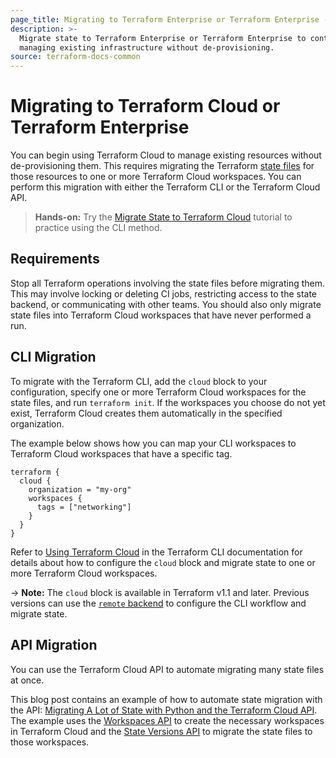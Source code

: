 ```yaml
---
page_title: Migrating to Terraform Enterprise or Terraform Enterprise - Terraform Cloud
description: >-
  Migrate state to Terraform Enterprise or Terraform Enterprise to continue
  managing existing infrastructure without de-provisioning.
source: terraform-docs-common
---
```


# Migrating to Terraform Cloud or Terraform Enterprise

You can begin using Terraform Cloud to manage existing resources without de-provisioning them. This requires migrating the Terraform [state files](/terraform/language/state) for those resources to one or more Terraform Cloud workspaces. You can perform this migration with either the Terraform CLI or the Terraform Cloud API.

> **Hands-on:** Try the [Migrate State to Terraform Cloud](/terraform/tutorials/state/cloud-migrate) tutorial to practice using the CLI method.

## Requirements

Stop all Terraform operations involving the state files before migrating them. This may involve locking or deleting CI jobs, restricting access to the state backend, or communicating with other teams. You should also only migrate state files into Terraform Cloud workspaces that have never performed a run.

## CLI Migration

To migrate with the Terraform CLI, add the `cloud` block to your configuration, specify one or more Terraform Cloud workspaces for the state files, and run `terraform init`. If the workspaces you choose do not yet exist, Terraform Cloud creates them automatically in the specified organization.

The example below shows how you can map your CLI workspaces to Terraform Cloud workspaces that have a specific tag.

    terraform {
      cloud {
        organization = "my-org"
        workspaces {
          tags = ["networking"]
        }
      }
    }

Refer to [Using Terraform Cloud](/terraform/cli/cloud) in the Terraform CLI documentation for details about how to configure the `cloud` block and migrate state to one or more Terraform Cloud workspaces.

-> **Note:** The `cloud` block is available in Terraform v1.1 and later. Previous versions can use the [`remote` backend](/terraform/language/settings/backends/remote) to configure the CLI workflow and migrate state.

## API Migration

You can use the Terraform Cloud API to automate migrating many state files at once.

This blog post contains an example of how to automate state migration with the API: [Migrating A Lot of State with Python and the Terraform Cloud API](https://medium.com/hashicorp-engineering/migrating-a-lot-of-state-with-python-and-the-terraform-cloud-api-997ec798cd11). The example uses the [Workspaces API](/terraform/enterprise/api-docs/workspaces#create-a-workspace) to create the necessary workspaces in Terraform Cloud and the [State Versions API](/terraform/enterprise/api-docs/state-versions) to migrate the state files to those workspaces.
